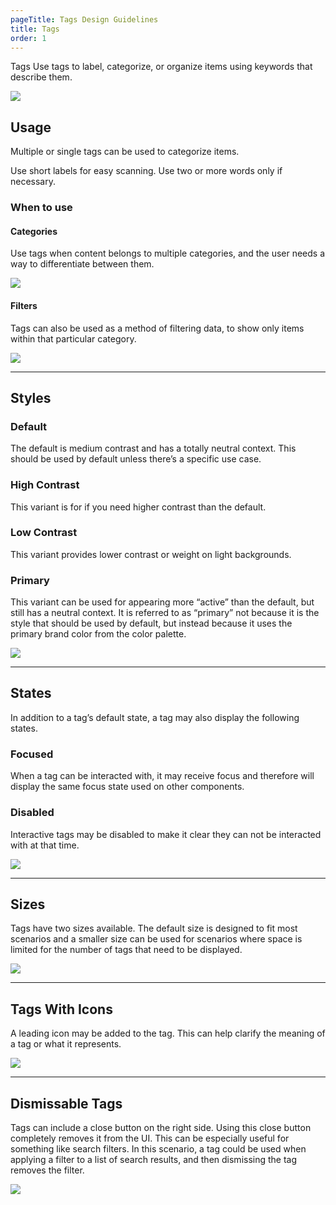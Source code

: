 ```yaml
---
pageTitle: Tags Design Guidelines
title: Tags
order: 1
---
```



<DocsHeading to="/api/tag/" type="design">
  Tags
</DocsHeading>
<LeadParagraph>
  Use tags to label, categorize, or organize items using keywords that describe
  them.
</LeadParagraph>

![ ](../../images/tags/tags-intro.png)

## Usage

Multiple or single tags can be used to categorize items.

Use short labels for easy scanning. Use two or more words only if necessary.

### When to use

#### Categories

Use tags when content belongs to multiple categories, and the user needs a way to differentiate between them.

![ ](../../images/tags/tags-categories.png)

#### Filters

Tags can also be used as a method of filtering data, to show only items within that particular category.

![ ](../../images/tags/tags-filters.png)

---

## Styles

### Default

The default is medium contrast and has a totally neutral context. This should be used by default unless there’s a specific use case.

### High Contrast

This variant is for if you need higher contrast than the default.

### Low Contrast

This variant provides lower contrast or weight on light backgrounds.

### Primary

This variant can be used for appearing more “active” than the default, but still has a neutral context. It is referred to as “primary” not because it is the style that should be used by default, but instead because it uses the primary brand color from the color palette.

![ ](../../images/tags/tags-styles.png)

---

## States

In addition to a tag’s default state, a tag may also display the following states.

### Focused

When a tag can be interacted with, it may receive focus and therefore will display the same focus state used on other components.

### Disabled

Interactive tags may be disabled to make it clear they can not be interacted with at that time.

![ ](../../images/tags/tags-states.png)

---

## Sizes

Tags have two sizes available. The default size is designed to fit most scenarios and a smaller size can be used for scenarios where space is limited for the number of tags that need to be displayed.

![ ](../../images/tags/tags-sizes.png)

---

## Tags With Icons

A leading icon may be added to the tag. This can help clarify the meaning of a tag or what it represents.

![ ](../../images/tags/tags-with-icon.png)

---

## Dismissable Tags

Tags can include a close button on the right side. Using this close button completely removes it from the UI. This can be especially useful for something like search filters. In this scenario, a tag could be used when applying a filter to a list of search results, and then dismissing the tag removes the filter.

![ ](../../images/tags/tags-dismissable.png)
